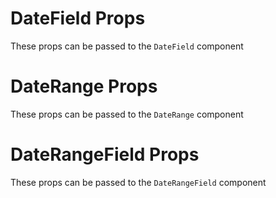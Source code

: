 
<Meta title="Form Components/Date/Additional Props" />

# DateField Props

These props can be passed to the `DateField` component

<ArgTypes of={hidden_DateField} />

# DateRange Props

These props can be passed to the `DateRange` component

<ArgTypes of={hidden_DateRange} />

# DateRangeField Props

These props can be passed to the `DateRangeField` component

<ArgTypes of={hidden_DateRangeField} />

